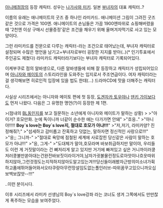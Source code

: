 [[아니메점장]]의 등장 캐릭터. 성우는 [[나가사와 미키]]. 
일본 [[부녀자]]의 대표 캐릭터..?

이름의 유래는 애니메이트의 굿즈 중 하나인 라미카드. 애니메이션 그림이 그려진 굿즈같은 것으로 가격은 100엔. 애니메이트의 손님들은 가끔 1900엔따위로 쇼핑해버렸을 때 '2천엔 이상 구매시 선물증정'같은 조건을 채우기 위해 울며겨자먹기로 사고 있는 모양이다. 

그런 라미카드를 전문으로 다루는 캐릭터-라는 조건으로 태어났는데, 부녀자 캐릭터로 설정되며 수많은 명언을 남기고+부녀자로부터 굉장한 지지를 받아(..)(* 인기투표에서 주인공도 제쳤다) 라미카드 캐릭터라기보다는 부녀자 캐릭터로 기록되어있다.

이케부쿠로 점의 알바생으로, 다른 알바생들에 비해 잘 등장하고 캐릭터가 성립되어있으며 [[아니자와 메이토]]의 스토리라인을 도와주는 입지로서 주조연급이다. 여자 캐릭터라는 걸 생각해보면 히로인적 입장에 있을 법도 한데(...) 드라마CD에 맛을 더해주는 캐릭터다.

사실상 시리즈에서는 아니자와 메이토 편에 첫 등장, [[도겐자카 토우야]]나 [[덴키 가이]]보다도 먼저 나왔다. 다음은 그 유명한 명언(?)이 등장한 제 1편.

>(점내의 [[BL]]동인지를 보고 질문하는 소년에게 아니자와 메이트가 말하는 상황)
>
>"아 이거? 호모만화. 눈에 독이니까 너같이 순수한 애는 다가가면 안돼"
>"흐응.."
>"아니야!!!!! '''Boy`s love는 Boy`s love지, 절대로 호모가 아냐!!!'''"
>"저,저기, 라미카양? 진정해줘?;"
>"섬세하고 감미롭고 잔혹하고 덧없는, 말하자면 정신적인 사랑으로!!!"
>"응;; 그니까-"
>"절대로 욕망에 점철된 세계에 사로잡힌 당신같은 사람이 말하는 호모가 아냐!!!"
>"응, 그게-"
>"도대체가 말야,호모라며 바보취급하지만 말이야, 우리들도 이런 게 거짓말이라는 건 뼈저리게 알고 있지만 거기에 빠져있고 싶은 거니까이러쿵저러쿵불만쏟아대는건완전바보짓이라이거야,남자가귓불물린정도로아앗이나흐읏따위하지않아,그런것정도는지적하지않아도알고있는겨!!!당신들이래봤자근방의미소녀가휙하고품에뛰어들어와서오타쿠랑아무런망설임도없는폴인러브-따위꿈꾸고있으니까오십보백보잖앗--!!!"

..이런 분이시다.



이후 시리즈에서 라미카 선생님의 Boy`s love강좌 라는 코너도 생겨 그쪽에서도 만만찮게 폭주하는 모습을 보여주었다.
